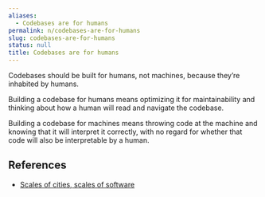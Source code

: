 ```yaml
---
aliases:
  - Codebases are for humans
permalink: n/codebases-are-for-humans
slug: codebases-are-for-humans
status: null
title: Codebases are for humans
---
```

Codebases should be built for humans, not machines, because they’re inhabited by humans.

Building a codebase for humans means optimizing it for maintainability and thinking about how a human will read and navigate the codebase.

Building a codebase for machines means throwing code at the machine and knowing that it will interpret it correctly, with no regard for whether that code will also be interpretable by a human.

## References

- [Scales of cities, scales of software](https://linus.coffee/note/software-cities/)
